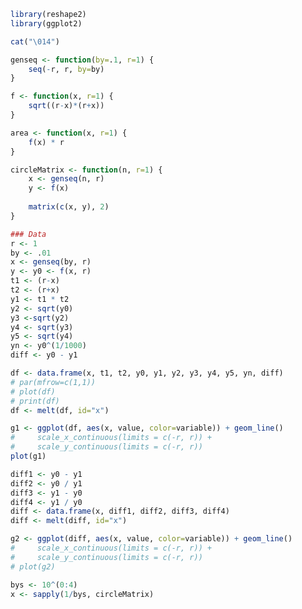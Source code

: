 ```r
library(reshape2)
library(ggplot2)

cat("\014")  

genseq <- function(by=.1, r=1) {
    seq(-r, r, by=by)
}

f <- function(x, r=1) {
    sqrt((r-x)*(r+x))
}

area <- function(x, r=1) {
    f(x) * r
}

circleMatrix <- function(n, r=1) {
    x <- genseq(n, r)
    y <- f(x)
    
    matrix(c(x, y), 2)
}

### Data
r <- 1
by <- .01
x <- genseq(by, r)
y <- y0 <- f(x, r)
t1 <- (r-x)
t2 <- (r+x)
y1 <- t1 * t2
y2 <- sqrt(y0)
y3 <-sqrt(y2)
y4 <- sqrt(y3)
y5 <- sqrt(y4)
yn <- y0^(1/1000)
diff <- y0 - y1

df <- data.frame(x, t1, t2, y0, y1, y2, y3, y4, y5, yn, diff)
# par(mfrow=c(1,1))
# plot(df)
# print(df)
df <- melt(df, id="x")

g1 <- ggplot(df, aes(x, value, color=variable)) + geom_line()
#     scale_x_continuous(limits = c(-r, r)) +
#     scale_y_continuous(limits = c(-r, r))
plot(g1)

diff1 <- y0 - y1
diff2 <- y0 / y1
diff3 <- y1 - y0
diff4 <- y1 / y0
diff <- data.frame(x, diff1, diff2, diff3, diff4)
diff <- melt(diff, id="x")

g2 <- ggplot(diff, aes(x, value, color=variable)) + geom_line()
#     scale_x_continuous(limits = c(-r, r)) +
#     scale_y_continuous(limits = c(-r, r))
# plot(g2)
```

```r
bys <- 10^(0:4)
x <- sapply(1/bys, circleMatrix)
    
```
